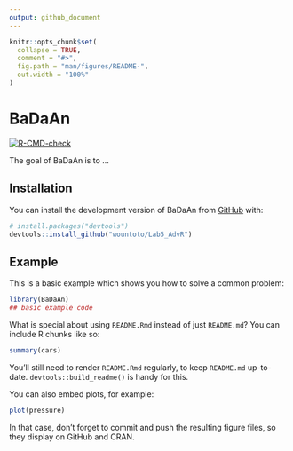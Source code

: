 ```yaml
---
output: github_document
---
```


<!-- README.md is generated from README.Rmd. Please edit that file -->

```r
knitr::opts_chunk$set(
  collapse = TRUE,
  comment = "#>",
  fig.path = "man/figures/README-",
  out.width = "100%"
)
```

# BaDaAn

<!-- badges: start -->
[![R-CMD-check](https://github.com/wountoto/Lab5_AdvR/actions/workflows/R-CMD-check.yaml/badge.svg)](https://github.com/wountoto/Lab5_AdvR/actions/workflows/R-CMD-check.yaml)
<!-- badges: end -->

The goal of BaDaAn is to ...

## Installation

You can install the development version of BaDaAn from [GitHub](https://github.com/) with:

``` r
# install.packages("devtools")
devtools::install_github("wountoto/Lab5_AdvR")
```

## Example

This is a basic example which shows you how to solve a common problem:

```r
library(BaDaAn)
## basic example code
```

What is special about using `README.Rmd` instead of just `README.md`? You can include R chunks like so:

```r
summary(cars)
```

You'll still need to render `README.Rmd` regularly, to keep `README.md` up-to-date. `devtools::build_readme()` is handy for this.

You can also embed plots, for example:

```r
plot(pressure)
```

In that case, don't forget to commit and push the resulting figure files, so they display on GitHub and CRAN.
